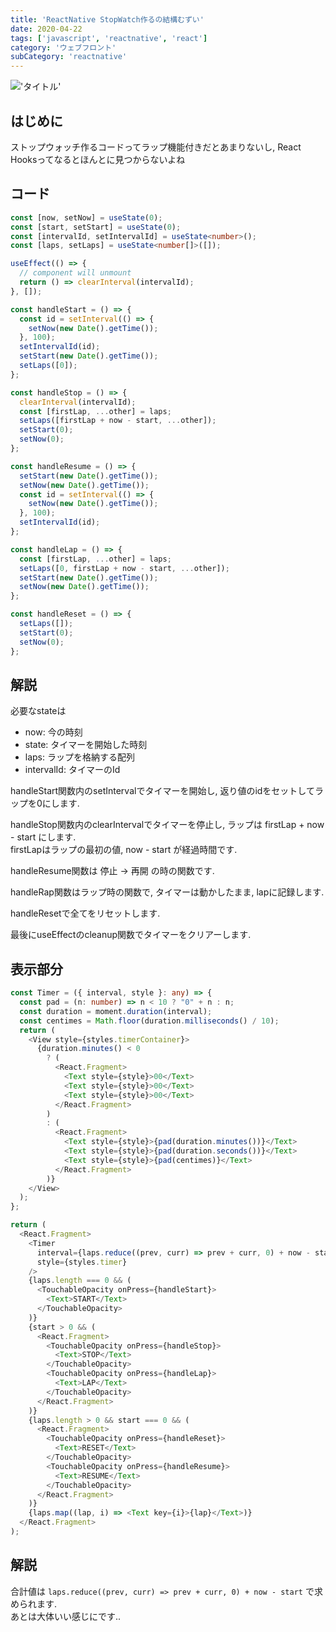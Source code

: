 ```yaml
---
title: 'ReactNative StopWatch作るの結構むずい'
date: 2020-04-22
tags: ['javascript', 'reactnative', 'react']
category: 'ウェブフロント'
subCategory: 'reactnative'
---
```


!['タイトル'](https://i.gyazo.com/8c0906fa9acdf160223326490a98992c.gif)

## はじめに

ストップウォッチ作るコードってラップ機能付きだとあまりないし, React Hooksってなるとほんとに見つからないよね

## コード

```typescript
const [now, setNow] = useState(0);
const [start, setStart] = useState(0);
const [intervalId, setIntervalId] = useState<number>();
const [laps, setLaps] = useState<number[]>([]);

useEffect(() => {
  // component will unmount
  return () => clearInterval(intervalId);
}, []);

const handleStart = () => {
  const id = setInterval(() => {
    setNow(new Date().getTime());
  }, 100);
  setIntervalId(id);
  setStart(new Date().getTime());
  setLaps([0]);
};

const handleStop = () => {
  clearInterval(intervalId);
  const [firstLap, ...other] = laps;
  setLaps([firstLap + now - start, ...other]);
  setStart(0);
  setNow(0);
};

const handleResume = () => {
  setStart(new Date().getTime());
  setNow(new Date().getTime());
  const id = setInterval(() => {
    setNow(new Date().getTime());
  }, 100);
  setIntervalId(id);
};

const handleLap = () => {
  const [firstLap, ...other] = laps;
  setLaps([0, firstLap + now - start, ...other]);
  setStart(new Date().getTime());
  setNow(new Date().getTime());
};

const handleReset = () => {
  setLaps([]);
  setStart(0);
  setNow(0);
};
```

## 解説

必要なstateは

- now: 今の時刻
- state: タイマーを開始した時刻
- laps: ラップを格納する配列
- intervalId: タイマーのId

handleStart関数内のsetIntervalでタイマーを開始し, 返り値のidをセットしてラップを0にします.

handleStop関数内のclearIntervalでタイマーを停止し, ラップは firstLap + now - start にします.\
firstLapはラップの最初の値, now - start が経過時間です.

handleResume関数は 停止 -> 再開 の時の関数です.

handleRap関数はラップ時の関数で, タイマーは動かしたまま, lapに記録します.

handleResetで全てをリセットします.

最後にuseEffectのcleanup関数でタイマーをクリアーします.

## 表示部分

```typescript
const Timer = ({ interval, style }: any) => {
  const pad = (n: number) => n < 10 ? "0" + n : n;
  const duration = moment.duration(interval);
  const centimes = Math.floor(duration.milliseconds() / 10);
  return (
    <View style={styles.timerContainer}>
      {duration.minutes() < 0
        ? (
          <React.Fragment>
            <Text style={style}>00</Text>
            <Text style={style}>00</Text>
            <Text style={style}>00</Text>
          </React.Fragment>
        )
        : (
          <React.Fragment>
            <Text style={style}>{pad(duration.minutes())}</Text>
            <Text style={style}>{pad(duration.seconds())}</Text>
            <Text style={style}>{pad(centimes)}</Text>
          </React.Fragment>
        )}
    </View>
  );
};

return (
  <React.Fragment>
    <Timer
      interval={laps.reduce((prev, curr) => prev + curr, 0) + now - start}
      style={styles.timer}
    />
    {laps.length === 0 && (
      <TouchableOpacity onPress={handleStart}>
        <Text>START</Text>
      </TouchableOpacity>
    )}
    {start > 0 && (
      <React.Fragment>
        <TouchableOpacity onPress={handleStop}>
          <Text>STOP</Text>
        </TouchableOpacity>
        <TouchableOpacity onPress={handleLap}>
          <Text>LAP</Text>
        </TouchableOpacity>
      </React.Fragment>
    )}
    {laps.length > 0 && start === 0 && (
      <React.Fragment>
        <TouchableOpacity onPress={handleReset}>
          <Text>RESET</Text>
        </TouchableOpacity>
        <TouchableOpacity onPress={handleResume}>
          <Text>RESUME</Text>
        </TouchableOpacity>
      </React.Fragment>
    )}
    {laps.map((lap, i) => <Text key={i}>{lap}</Text>)}
  </React.Fragment>
);
```

## 解説

合計値は `laps.reduce((prev, curr) => prev + curr, 0) + now - start` で求められます.\
あとは大体いい感じにです..
